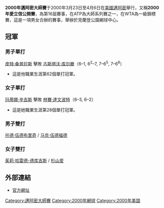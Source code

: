 {{TennisEventInfo|2000|愛立信公開賽|
| date=3月23日–4月6日
| edition=16屆
| category=[[ATP世界巡迴賽大師1000賽|大師1000賽]]（ATP）<br />[[WTA頂級巡迴賽|四項女子皇冠明珠賽]]（WTA）
| location=[[克蘭登公園網球中心|克蘭登公園網球中心]]，[[佛羅里達|佛羅里達]]，[[邁阿密|邁阿密]]，[[美國|美國]]
| champms= {{flagicon|USA}} [[皮特·桑普拉斯|皮特·桑普拉斯]]
| champws= {{flagicon|SUI}} [[玛蒂娜·辛吉斯|玛蒂娜·辛吉斯]]
| champmd= {{flagicon|AUS}} [[托德·伍德布里奇|托德·伍德布里奇]] / {{flagicon|AUS}} [[马克·伍德福德|马克·伍德福德]]
| champwd= {{flagicon|FRA}} [[茱莉·哈雷德-德库吉斯|茱莉·哈雷德-德库吉斯]] / {{flagicon|JPN}} [[杉山爱|杉山爱]]
}}

'''2000年邁阿密大師賽'''于2000年3月23日至4月6日在[[美國|美國]][[邁阿密|邁阿密]]舉行，又稱'''2000年愛立信公開賽'''，為第16屆賽事，在ATP為大師系列賽之一，在WTA為一級錦標賽，這是一項男女合辦的賽事，舉辦於克蘭登公園網球中心。

== 冠軍 ==
=== 男子單打 ===
{{main|2000年愛立信公開賽男子單打比賽}}
{{flagicon|USA}} [[皮特·桑普拉斯|皮特·桑普拉斯]] 擊敗 {{flagicon|BRA}} [[古斯塔沃·库尔滕|古斯塔沃·库尔滕]]（6–1, 6<sup>2</sup>–7, 7–6<sup>5</sup>, 7–6<sup>8</sup>）
* 這是他職業生涯第62個單打冠軍。

=== 女子單打 ===
{{main|2000年愛立信公開賽女子單打比賽}}
{{flagicon|SUI}} [[玛蒂娜·辛吉斯|玛蒂娜·辛吉斯]] 擊敗 {{flagicon|USA}} [[林賽·達文波特|林賽·達文波特]]（6–3, 6–2）
* 這是她職業生涯第28個單打冠軍。
=== 男子雙打 ===
{{main|2000年愛立信公開賽男子雙打比賽}}
{{flagicon|AUS}} [[托德·伍德布里奇|托德·伍德布里奇]] / {{flagicon|AUS}} [[马克·伍德福德|马克·伍德福德]]
=== 女子雙打 ===
{{main|2000年愛立信公開賽女子雙打比賽}}
{{flagicon|FRA}} [[茱莉·哈雷德-德库吉斯|茱莉·哈雷德-德库吉斯]] / {{flagicon|JPN}} [[杉山爱|杉山爱]]

== 外部連結 ==
* [https://web.archive.org/web/20090228094315/http://www.sonyericssonopen.com/1/en/home/default.asp 官方網址]

{{邁阿密大師賽}}
{{sport-stub}}

[[Category:邁阿密大師賽|Category:邁阿密大師賽]]
[[Category:2000年網球|Category:2000年網球]]
[[Category:2000年美国|Category:2000年美国]]